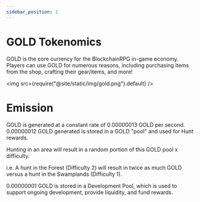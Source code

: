 ```yaml
---
sidebar_position: 1
---
```


# GOLD Tokenomics

GOLD is the core currency for the BlockchainRPG in-game economy. Players can use GOLD for numerous reasons, including purchasing items from the shop, crafting their gear/items, and more!

<img src={require("@site/static/img/gold.png").default} />

# Emission

GOLD is generated at a constant rate of 0.00000013 GOLD per second.
0.00000012 GOLD generated is stored in a GOLD "pool" and used for Hunt rewards.

Hunting in an area will result in a random portion of this GOLD pool x difficulty.

i.e. A hunt in the Forest (Difficulty 2) will result in twice as much GOLD versus a hunt in the Swamplands (Difficulty 1).

0.00000001 GOLD is stored in a Development Pool, which is used to support ongoing development, provide liquidity, and fund rewards.
